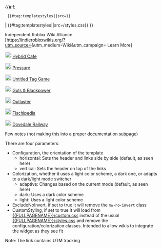 {{#if: {{{CustomStyling|}}}
  {{#tag:templatestyles||src={{{CustomStyling}}}}}
| {{#tag:templatestyles||src={{FULLPAGENAME}}/styles.css}}
}} <!-- Will have to change the src's on the repo to the actual intended template locations -->
<div class="irwa-navigation {{#ifeq: {{{ExcludeNoInvert|}}} | true | | mw-no-invert }} {{#if: {{{CustomStyling|}}} | | irwa-conf-{{{Configuration|horizontal}}} irwa-color-{{{Colorization|adaptive}}} }}">
<div class="irwa-header">
<span class="irwa-title">Independent Roblox Wiki Alliance</span><br>
[https://indierobloxwikis.org/?utm_source={{urlencode:{{SITENAME}}}}&utm_medium=Wiki&utm_campaign={{FULLPAGENAME}} Learn More]
</div>
<div class="irwa-members">
<div class="irwa-member">[[File:HybridCafeWikiLogo.svg|class=hybrid-cafe-logo  mw-no-invert|20px]] [https://hybridcafe.wiki Hybrid Cafe]</div>
<div class="irwa-member invert-member-icon">[[File:PressureWikiLogo.png|class=irwa-member-logo  mw-no-invert|20px]] [https://urbanshade.org Pressure ]</div>
<div class="irwa-member">[[File:UTGWikiLogo.png|class=irwa-member-logo  mw-no-invert|20px]] [https://utg.miraheze.org Untitled Tag Game]</div>
<div class="irwa-member">[[File:GBPWikiLogo.webp|class=irwa-member-logo  mw-no-invert|20px]] [https://gbp.miraheze.org Guts & Blackpower]</div>
<div class="irwa-member">[[File:OutlasterWikiLogo.webp|class=irwa-member-logo  mw-no-invert|20px]] [https://outlaster.miraheze.org Outlaster]</div>
<div class="irwa-member">[[File:FischWikiLogo.png|class=irwa-member-logo  mw-no-invert|20px]] [https://fischipedia.org Fischipedia]</div>
<div class="irwa-member">[[File:DovedaleWikiLogo.webp|class=irwa-member-logo  mw-no-invert|20px]] [https://dovedale.wiki Dovedale Railway]</div>
<!--
<div class="irwa-member">[[File:Placeholder.png|class=irwa-member-logo  mw-no-invert|20px]] [[mh:meta|Wiki name]]</div>
<div class="irwa-member">[[File:Placeholder.png|class=irwa-member-logo  mw-no-invert|20px]] [[mh:meta|Idek Wiki name]]</div>
<div class="irwa-member">[[File:Placeholder.png|class=irwa-member-logo  mw-no-invert|20px]] [[mh:meta|Yeah Wiki name]]</div>
<div class="irwa-member">[[File:Placeholder.png|class=irwa-member-logo  mw-no-invert|20px]] [[mh:meta|Wiki name]]</div>
-->
</div>
</div>
<noinclude>






Few notes (not making this into a proper documentation subpage)

There are four parameters:
* Configuration, the orientation of the template
** horizontal: Sets the header and links side by side (default, as seen here)
** vertical: Sets the header on top of the links
* Colorization, whether it uses a light color scheme, a dark one, or adapts to a dark/light mode switcher
** adaptive: Changes based on the current mode (default, as seen here)
** dark: Uses a dark color scheme
** light: Uses a light color scheme
* ExcludeNoInvert, if set to true it will remove the <code>mw-no-invert</code> class
* CustomStyling, if set to true it will load from [[{{FULLPAGENAME}}/custom.css]] instead of the usual [[{{FULLPAGENAME}}/styles.css]] and remove the configuration/colorization classes. Intended to allow wikis to integrate the widget as they see fit


Note: The link contains UTM tracking
</noinclude>

